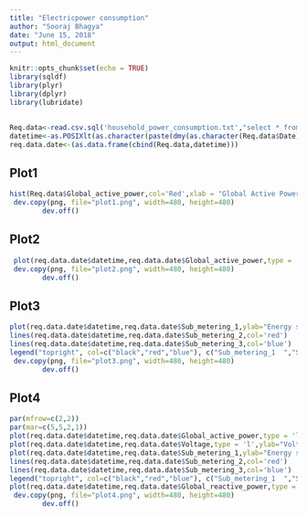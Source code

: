 ```yaml
---
title: "Electricpower consumption"
author: "Sooraj Bhagya"
date: "June 15, 2018"
output: html_document
---
```


```r
knitr::opts_chunk$set(echo = TRUE)
library(sqldf)
library(plyr)
library(dplyr)
library(lubridate)
```

## 


```r
Req.data<-read.csv.sql('household_power_consumption.txt',"select * from file where Date ='1/2/2007' or Date ='2/2/2007'",  sep=';')
datetime<-as.POSIXlt(as.character(paste(dmy(as.character(Req.data$Date)),(Req.data$Time))))
req.data.date<-(as.data.frame(cbind(Req.data,datetime)))
```

## Plot1


```r
hist(Req.data$Global_active_power,col='Red',xlab = "Global Active Power (kilowatts)")
 dev.copy(png, file="plot1.png", width=480, height=480)
        dev.off()
```

## Plot2
```r
 plot(req.data.date$datetime,req.data.date$Global_active_power,type = 'l',ylab="Global Active Power (kilowatts)",xlab ="")
 dev.copy(png, file="plot2.png", width=480, height=480)
        dev.off()
```


## Plot3
```r
plot(req.data.date$datetime,req.data.date$Sub_metering_1,ylab="Energy submetering",xlab ="",type = 'l')
lines(req.data.date$datetime,req.data.date$Sub_metering_2,col='red')
lines(req.data.date$datetime,req.data.date$Sub_metering_3,col='blue')
legend("topright", col=c("black","red","blue"), c("Sub_metering_1  ","Sub_metering_2  ", "Sub_metering_3  "),lty=c(1,1), lwd=c(1,1))
 dev.copy(png, file="plot3.png", width=480, height=480)
        dev.off()
```

## Plot4
```r
par(mfrow=c(2,2))
par(mar=c(5,5,2,1))
plot(req.data.date$datetime,req.data.date$Global_active_power,type = 'l',ylab="Global Active Power (kilowatts)",xlab ="")
plot(req.data.date$datetime,req.data.date$Voltage,type = 'l',ylab="Voltage",xlab ="datetime")
plot(req.data.date$datetime,req.data.date$Sub_metering_1,ylab="Energy submetering",xlab ="",type = 'l')
lines(req.data.date$datetime,req.data.date$Sub_metering_2,col='red')
lines(req.data.date$datetime,req.data.date$Sub_metering_3,col='blue')
legend("topright", col=c("black","red","blue"), c("Sub_metering_1  ","Sub_metering_2  ", "Sub_metering_3  "),lty=c(1,1), lwd=c(1,1))
plot(req.data.date$datetime,req.data.date$Global_reactive_power,type = 'l',ylab="Voltage",xlab ="datetime")
 dev.copy(png, file="plot4.png", width=480, height=480)
        dev.off()
```


